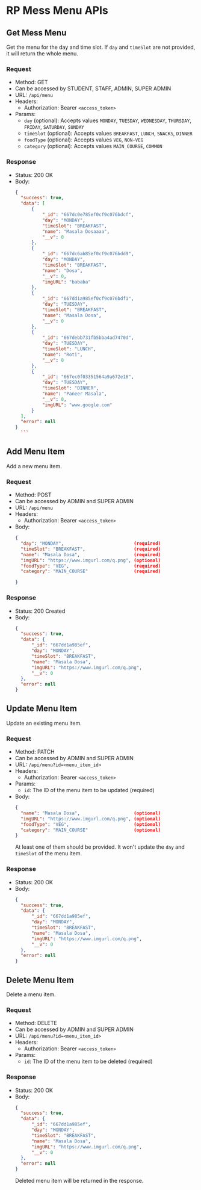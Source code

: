 # RP Mess Menu APIs

## Get Mess Menu

Get the menu for the day and time slot. If `day` and `timeSlot` are not provided, it will return the whole menu.

### Request

- Method: GET
- Can be accessed by STUDENT, STAFF, ADMIN, SUPER ADMIN
- URL: `/api/menu`
- Headers:
  - Authorization: Bearer `<access_token>`
- Params:
  - `day` (optional): Accepts values `MONDAY`, `TUESDAY`, `WEDNESDAY`, `THURSDAY`, `FRIDAY`, `SATURDAY`, `SUNDAY`
  - `timeSlot` (optional): Accepts values `BREAKFAST`, `LUNCH`, `SNACKS`, `DINNER`
  - `foodType` (optional): Accepts values `VEG`, `NON-VEG`
  - `category` (optional): Accepts values `MAIN_COURSE`, `COMMON`
### Response

- Status: 200 OK
- Body:
  ````json
  {
    "success": true,
    "data": [
        {
            "_id": "667dc0e785ef0cf9c076bdcf",
            "day": "MONDAY",
            "timeSlot": "BREAKFAST",
            "name": "Masala Dosaaaa",
            "__v": 0
        },
        {
            "_id": "667dc6ab85ef0cf9c076bdd9",
            "day": "MONDAY",
            "timeSlot": "BREAKFAST",
            "name": "Dosa",
            "__v": 0,
            "imgURL": "bababa"
        },
        {
            "_id": "667dd1a985ef0cf9c076bdf1",
            "day": "TUESDAY",
            "timeSlot": "BREAKFAST",
            "name": "Masala Dosa",
            "__v": 0
        },
        {
            "_id": "667debb731fb5bba4ad7470d",
            "day": "TUESDAY",
            "timeSlot": "LUNCH",
            "name": "Roti",
            "__v": 0
        },
        {
            "_id": "667ec0f03351564a9a672e16",
            "day": "TUESDAY",
            "timeSlot": "DINNER",
            "name": "Paneer Masala",
            "__v": 0,
            "imgURL": "www.google.com"
        }
    ],
    "error": null
  }
    ```
  ````

## Add Menu Item

Add a new menu item.
 
### Request

- Method: POST
- Can be accessed by ADMIN and SUPER ADMIN
- URL: `/api/menu`
- Headers:
  - Authorization: Bearer `<access_token>`
- Body:
  ```json
  {
    "day": "MONDAY",                          (required)
    "timeSlot": "BREAKFAST",                  (required)
    "name": "Masala Dosa",                    (required)
    "imgURL": "https://www.imgurl.com/q.png", (optional)
    "foodType": "VEG",                        (required)
    "category": "MAIN_COURSE"                 (required)

  }
  ```

### Response

- Status: 200 Created
- Body:
  ```json
  { 
    "success": true,
    "data": {
        "_id": "667dd1a985ef",
        "day": "MONDAY",
        "timeSlot": "BREAKFAST",
        "name": "Masala Dosa",
        "imgURL": "https://www.imgurl.com/q.png",
        "__v": 0
    },
    "error": null
  }
  ```

## Update Menu Item

Update an existing menu item.

### Request

- Method: PATCH
- Can be accessed by ADMIN and SUPER ADMIN
- URL: `/api/menu?id=<menu_item_id>`
- Headers:
  - Authorization: Bearer `<access_token>`
- Params:
  - `id`: The ID of the menu item to be updated (required)
- Body:
  ```json
  {
    "name": "Masala Dosa",                    (optional)
    "imgURL": "https://www.imgurl.com/q.png", (optional)
    "foodType": "VEG",                        (optional)
    "category": "MAIN_COURSE"                 (optional)
  }
  ```
  At least one of them should be provided.
  It won't update the `day` and `timeSlot` of the menu item.

### Response

- Status: 200 OK
- Body:
  ```json
  {
    "success": true,
    "data": {
        "_id": "667dd1a985ef",
        "day": "MONDAY",
        "timeSlot": "BREAKFAST",
        "name": "Masala Dosa",
        "imgURL": "https://www.imgurl.com/q.png",
        "__v": 0
    },
    "error": null
  }
  ```

## Delete Menu Item

Delete a menu item.

### Request

- Method: DELETE
- Can be accessed by ADMIN and SUPER ADMIN
- URL: `/api/menu?id=<menu_item_id>`
- Headers:
  - Authorization: Bearer `<access_token>`
- Params:
    - `id`: The ID of the menu item to be deleted (required)

### Response

- Status: 200 OK
- Body:
  ```json
  {
    "success": true,
    "data": {
        "_id": "667dd1a985ef",
        "day": "MONDAY",
        "timeSlot": "BREAKFAST",
        "name": "Masala Dosa",
        "imgURL": "https://www.imgurl.com/q.png",
        "__v": 0
    },
    "error": null
  }
  ```
  Deleted menu item will be returned in the response.
